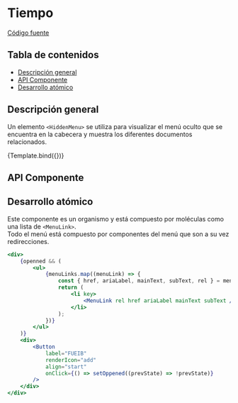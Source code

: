 
<Meta title="Organisms/HiddenMenu" component={HiddenMenu} />


# Tiempo

[Código fuente](https://github.com/SGDavid2719/DesignSystem/tree/master/src/stories/organisms/hiddenMenu)

## Tabla de contenidos

-   [Descripción general](#descripción-general)
-   [API Componente](#api-componente)
-   [Desarrollo atómico](#desarrollo-atómico)

## Descripción general

Un elemento `<HiddenMenu>` se utiliza para visualizar el menú oculto que se encuentra en la cabecera y muestra los diferentes documentos relacionados.

<Canvas>
    <Story
        name="Default"
        args={{
            menuLinks: [
                {
                    href: "link1",
                    rel: "next",
                    ariaLabel: "link1",
                    mainText: "Deporte",
                    subText: "a la UIB",
                },
                {
                    href: "link2",
                    rel: "next",
                    ariaLabel: "link2",
                    mainText: "Residencia",
                    subText: "de Estudiants",
                },
                {
                    href: "link3",
                    rel: "next",
                    ariaLabel: "link3",
                    mainText: "OTRI",
                    subText: "y Proyectos",
                },
                {
                    href: "link4",
                    rel: "next",
                    ariaLabel: "link4",
                    mainText: "UIBCongrés",
                    subText: "Events Management",
                },
                {
                    href: "link5",
                    rel: "next",
                    ariaLabel: "link5",
                    mainText: "Orientación",
                    subText: "e Inserción Profesional",
                },
                {
                    href: "link6",
                    rel: "next",
                    ariaLabel: "link6",
                    mainText: "UIBdigital",
                    subText: "acceso usuarios",
                },
            ],
        }}
    >
        {Template.bind({})}
    </Story>
</Canvas>

## API Componente

<Props of={HiddenMenu} />

## Desarrollo atómico

Este componente es un organismo y está compuesto por moléculas como una lista de `<MenuLink>`. <br />
Todo el menú está compuesto por componentes del menú que son a su vez redirecciones.

```jsx
<div>
    {openned && (
        <ul>
            {menuLinks.map((menuLink) => {
                const { href, ariaLabel, mainText, subText, rel } = menuLink;
                return (
                    <li key>
                        <MenuLink rel href ariaLabel mainText subText />
                    </li>
                );
            })}
        </ul>
    )}
    <div>
        <Button
            label="FUEIB"
            renderIcon="add"
            align="start"
            onClick={() => setOppened((prevState) => !prevState)}
        />
    </div>
</div>
```
